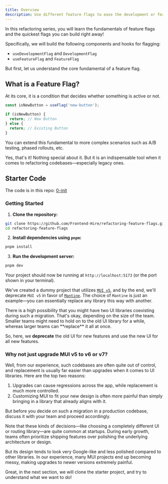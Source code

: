 ```yaml
---
title: Overview
description: Use different feature flags to ease the development or feature release process.
---
```


In this refactoring series, you will learn the fundamentals of feature flags and the quickest flags you can build right away!

Specifically, we will build the following components and hooks for flagging:

- `useDevelopmentFlag` and `DevelopmentFlag`
- `useFeatureFlag` and `FeatureFlag`

But first, let us understand the core fundamental of a feature flag.

## What is a Feature Flag?

At its core, it is a condition that decides whether something is active or not.

```ts
const isNewButton = useFlag('new-button');

if (isNewButton) {
  return; // New Button
} else {
  return; // Existing Button
}
```

You can extend this fundamental to more complex scenarios such as A/B testing, phased rollouts, etc.

Yes, that's it! Nothing special about it. But it is an indispensable tool when it comes to refactoring codebases—especially legacy ones.

## Starter Code

The code is in this repo: [0-init](https://github.com/Frontend-Hire/refactoring-feature-flags)

### Getting Started

1. **Clone the repository:**

```sh
git clone https://github.com/Frontend-Hire/refactoring-feature-flags.git
cd refactoring-feature-flags
```

2. **Install dependencies using `pnpm`:**

```sh
pnpm install
```

3. **Run the development server:**

```sh
pnpm dev
```

Your project should now be running at `http://localhost:5173` (or the port shown in your terminal).

We've created a dummy project that utilizes [`MUI v5`](https://v5.mui.com/material-ui/getting-started/), and by the end, we'll deprecate `MUI v5` in favor of [`Mantine`](https://mantine.dev/). The choice of `Mantine` is just an example—you can essentially replace any library this way with another.

<Callout title='Deprecation or Replacement?'>
  There is a high possibility that you might have two UI libraries coexisting during such a migration. That's okay, depending on the size of the team. Smaller teams might need to hold on to the old UI library for a while, whereas larger teams can **replace** it all at once.

So, here, we **deprecate** the old UI for new features and use the new UI for all new features.

</Callout>

### Why not just upgrade MUI v5 to v6 or v7?

Well, from our experience, such codebases are often quite out of control, and replacement is usually far easier than upgrades when it comes to UI libraries. Here are the top two reasons:

1. Upgrades can cause regressions across the app, while replacement is much more controlled.
2. Customizing MUI to fit your new design is often more painful than simply bringing in a library that already aligns with it.

But before you decide on such a migration in a production codebase, discuss it with your team and proceed accordingly.

Note that these kinds of decisions—like choosing a completely different UI or routing library—are quite common at startups. During early growth, teams often prioritize shipping features over polishing the underlying architecture or design.

<Callout title="Material UI is a great library" type="warn">
  But its design tends to look very Google-like and less polished compared to
  other libraries. In our experience, many MUI projects end up becoming messy,
  making upgrades to newer versions extremely painful.
</Callout>

Great, in the next section, we will clone the starter project, and try to understand what we want to do!
